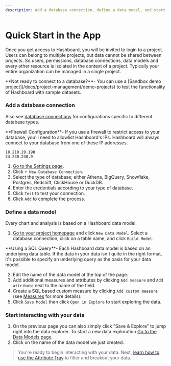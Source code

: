 ```yaml
---
description: Add a database connection, define a data model, and start interacting with your data.
---
```



# Quick Start in the App

Once you get access to Hashboard, you will be invited to login to a project. Users can belong to multiple projects, but data cannot be shared between projects. So users, permissions, database connections, data models and every other resource is isolated in the context of a project. Typically your entire organization can be managed in a single project.

<Callout type="info">
  **Not ready to connect to a database?**- You can use a [Sandbox demo
  project](/docs/project-management/demo-projects) to test the functionality of
  Hashboard with sample datasets.
</Callout>

<Steps>

### Add a database connection

Also see [database connections](/docs/database-connections) for configurations specific to different database types.

<Callout type="warning">
  **Firewall Configuration**- If you use a firewall to restrict access to your
  database, you'll need to allowlist Hashboard's IPs. Hashboard will always connect to
  your database from one of these IP addresses.

```
18.210.29.198
34.230.230.9
```

</Callout>

1. [Go to the Settings page](https://hashboard.com/app/p/settings).
2. Click `+ New Database Connection`.
3. Select the type of database; either Athena, BigQuery, Snowflake, Postgres, Redshift, ClickHouse or DuckDB.
4. Enter the credentials according to your type of database.
5. Click `Test` to test your connection.
6. Click `Add` to complete the process.

### Define a data model

Every chart and analysis is based on a Hashboard data model.

1. [Go to your project homepage](https://hashboard.com/app/) and click `New Data Model`.
   Select a database connection, click on a table name, and click `Build Model`.

<Callout type="info">
  **Using a SQL Query**- Each Hashboard data model is based on an underlying
  data table. If the data in your data isn't quite in the right format, it's
  possible to specify an underlying query as the basis for your data model.
</Callout>

2. Edit the name of the data model at the top of the page.
3. Add additional measures and attributes by clicking `Add measure` and `Add attribute` next to the name of the field.
4. Create a SQL based custom measure by clicking `Add custom measure` (see [Measures](/docs/data-modeling/measures) for more details).
5. Click `Save Model` then click `Open in Explore` to start exploring the data.

### Start interacting with your data

1. On the previous page you can also simply click "Save & Explore" to jump right into the data explorer. To start a new data exploration [Go to the Data Models page](https://hashboard.com/app/p/data-models).
2. Click on the name of the data model we just created.

> You're ready to begin interacting with your data. Next, [learn how to use the
> Attribute Tray](/docs/visualizing-data/attribute-tray) to filter and breakout
> your data.

</Steps>
